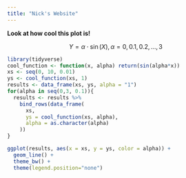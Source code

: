 ```yaml
---
title: "Nick's Website"
---
```


__Look at how cool this plot is!__

$$Y = \alpha \cdot \sin(X), \alpha = 0,0.1,0.2,...,3$$

```r
library(tidyverse)
cool_function <- function(x, alpha) return(sin(alpha*x))
xs <- seq(0, 10, 0.01)
ys <- cool_function(xs, 1)
results <- data_frame(xs, ys, alpha = "1")
for(alpha in seq(0,3, 0.1)){
  results <- results %>% 
    bind_rows(data_frame(
      xs, 
      ys = cool_function(xs, alpha),
      alpha = as.character(alpha)
    ))
}

ggplot(results, aes(x = xs, y = ys, color = alpha)) + 
  geom_line() + 
  theme_bw() + 
  theme(legend.position="none")
  
```

